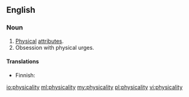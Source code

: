 ==English==

===Noun===
{{en-noun|~|physicalities}}

# [[physical|Physical]] [[attribute]]s.
# Obsession with physical urges.

====Translations====
{{trans-top|physical attributes}}
* Finnish: {{t|fi|fysikaalisuus}}
{{trans-mid}}
{{trans-bottom}}

[[io:physicality]]
[[ml:physicality]]
[[my:physicality]]
[[pl:physicality]]
[[vi:physicality]]